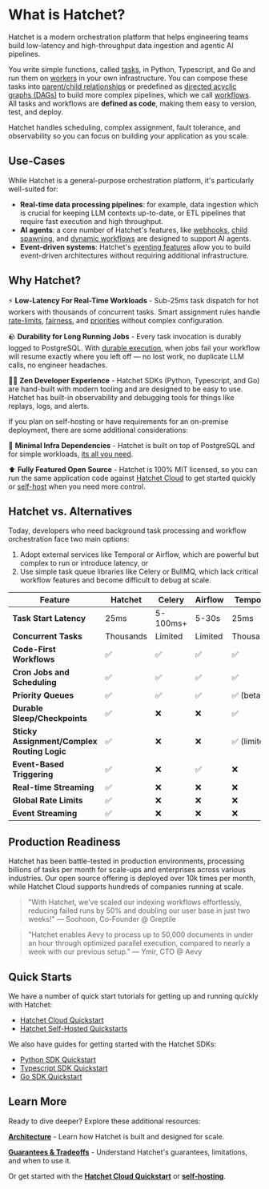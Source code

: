 
# What is Hatchet?

Hatchet is a modern orchestration platform that helps engineering teams build low-latency and high-throughput data ingestion and agentic AI pipelines.

You write simple functions, called [tasks](./home/your-first-task), in Python, Typescript, and Go and run them on [workers](./home/workers) in your own infrastructure. You can compose these tasks into [parent/child relationships](./home/child-spawning) or predefined as [directed acyclic graphs (DAGs)](./home/dags) to build more complex pipelines, which we call [workflows](./home/orchestration). All tasks and workflows are **defined as code**, making them easy to version, test, and deploy.

Hatchet handles scheduling, complex assignment, fault tolerance, and observability so you can focus on building your application as you scale.

## Use-Cases

While Hatchet is a general-purpose orchestration platform, it's particularly well-suited for:

- **Real-time data processing pipelines**: for example, data ingestion which is crucial for keeping LLM contexts up-to-date, or ETL pipelines that require fast execution and high throughput.
- **AI agents**: a core number of Hatchet's features, like [webhooks](./home/webhooks), [child spawning](./home/child-spawning), and [dynamic workflows](./home/child-spawning) are designed to support AI agents.
- **Event-driven systems**: Hatchet's [eventing features](./home/run-on-event) allow you to build event-driven architectures without requiring additional infrastructure.

## Why Hatchet?

⚡️ **Low-Latency For Real-Time Workloads** - Sub-25ms task dispatch for hot workers with thousands of concurrent tasks. Smart assignment rules handle [rate-limits](./home/rate-limits), [fairness](./home/concurrency), and [priorities](./home/priority) without complex configuration.

🪨 **Durability for Long Running Jobs** - Every task invocation is durably logged to PostgreSQL. With [durable execution](./home/durable-execution), when jobs fail your workflow will resume exactly where you left off — no lost work, no duplicate LLM calls, no engineer headaches.

🧘‍♂️ **Zen Developer Experience** - Hatchet SDKs (Python, Typescript, and Go) are hand-built with modern tooling and are designed to be easy to use. Hatchet has built-in observability and debugging tools for things like replays, logs, and alerts.

If you plan on self-hosting or have requirements for an on-premise deployment, there are some additional considerations:

🐘 **Minimal Infra Dependencies** - Hatchet is built on top of PostgreSQL and for simple workloads, [its all you need](./self-hosting/hatchet-lite.mdx).

⬆️ **Fully Featured Open Source** - Hatchet is 100% MIT licensed, so you can run the same application code against [Hatchet Cloud](https://cloud.onhatchet.run) to get started quickly or [self-host](./self-hosting.mdx) when you need more control.

## Hatchet vs. Alternatives

Today, developers who need background task processing and workflow orchestration face two main options:

1. Adopt external services like Temporal or Airflow, which are powerful but complex to run or introduce latency, or
2. Use simple task queue libraries like Celery or BullMQ, which lack critical workflow features and become difficult to debug at scale.

| Feature                                     | Hatchet   | Celery   | Airflow | Temporal     |
| ------------------------------------------- | --------- | -------- | ------- | ------------ |
| **Task Start Latency**                      | 25ms      | 5-100ms+ | 5-30s   | 25ms         |
| **Concurrent Tasks**                        | Thousands | Limited  | Limited | Thousands    |
| **Code-First Workflows**                    | ✅        | ✅       | ✅      | ✅           |
| **Cron Jobs and Scheduling**                | ✅        | ✅       | ✅      | ✅           |
| **Priority Queues**                         | ✅        | ✅       | ✅      | ✅ (beta)    |
| **Durable Sleep/Checkpoints**               | ✅        | ❌       | ❌      | ✅           |
| **Sticky Assignment/Complex Routing Logic** | ✅        | ❌       | ❌      | ✅ (limited) |
| **Event-Based Triggering**                  | ✅        | ❌       | ✅      | ❌           |
| **Real-time Streaming**                     | ✅        | ❌       | ❌      | ❌           |
| **Global Rate Limits**                      | ✅        | ❌       | ❌      | ❌           |
| **Event Streaming**                         | ✅        | ❌       | ❌      | ❌           |

## Production Readiness

Hatchet has been battle-tested in production environments, processing billions of tasks per month for scale-ups and enterprises across various industries. Our open source offering is deployed over 10k times per month, while Hatchet Cloud supports hundreds of companies running at scale.

> "With Hatchet, we've scaled our indexing workflows effortlessly, reducing failed runs by 50% and doubling our user base in just two weeks!"
> — Soohoon, Co-Founder @ Greptile

> "Hatchet enables Aevy to process up to 50,000 documents in under an hour through optimized parallel execution, compared to nearly a week with our previous setup."
> — Ymir, CTO @ Aevy

## Quick Starts

We have a number of quick start tutorials for getting up and running quickly with Hatchet:

- [Hatchet Cloud Quickstart](./hatchet-cloud-quickstart.mdx)
- [Hatchet Self-Hosted Quickstarts](./self-hosting.mdx)

We also have guides for getting started with the Hatchet SDKs:

- [Python SDK Quickstart](https://github.com/hatchet-dev/hatchet-python-quickstart)
- [Typescript SDK Quickstart](https://github.com/hatchet-dev/hatchet-typescript-quickstart)
- [Go SDK Quickstart](https://github.com/hatchet-dev/hatchet-go-quickstart)

## Learn More

Ready to dive deeper? Explore these additional resources:

**[Architecture](./architecture.mdx)** - Learn how Hatchet is built and designed for scale.

**[Guarantees & Tradeoffs](./guarantees-and-tradeoffs.mdx)** - Understand Hatchet's guarantees, limitations, and when to use it.

Or get started with the **[Hatchet Cloud Quickstart](./hatchet-cloud-quickstart.mdx)** or **[self-hosting](./self-hosting.mdx)**.
